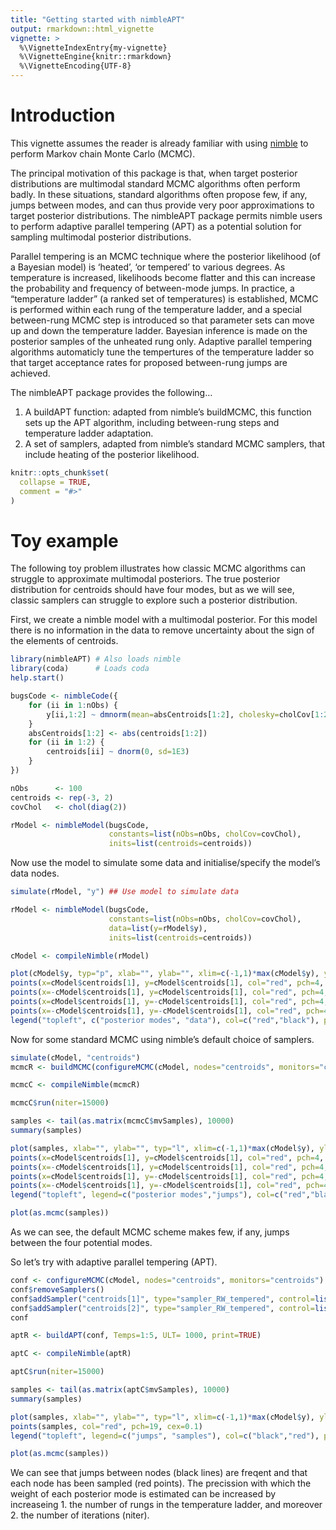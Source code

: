 ```yaml
---
title: "Getting started with nimbleAPT"
output: rmarkdown::html_vignette
vignette: >
  %\VignetteIndexEntry{my-vignette}
  %\VignetteEngine{knitr::rmarkdown}
  %\VignetteEncoding{UTF-8}
---
```


 

<!-- Add this vignette to the documentation via roxygen2::roxygenise() and  R CMD build -->

<!-- setwd("/home/pleydell/nimbleProject/nimble-snippets/nimbleAPT"); roxygen2::roxygenise() -->

# Introduction

This vignette assumes the reader is already familiar with using [nimble](https://r-nimble.org/) to perform Markov chain Monte Carlo (MCMC).

The principal motivation of this package is that, when target posterior distributions are multimodal standard MCMC algorithms often perform badly.
In these situations, standard algorithms often propose few, if any, jumps between modes, and can thus provide very poor approximations to target posterior distributions.
The nimbleAPT package permits nimble users to perform adaptive parallel tempering (APT) as a potential solution for sampling multimodal posterior distributions.

Parallel tempering is an MCMC technique 
where the posterior likelihood (of a Bayesian model) is 'heated', 'or tempered' to various degrees.
As temperature is increased, likelihoods become flatter and this can increase the probability and frequency of between-mode jumps. 
In practice, a "temperature ladder" (a ranked set of temperatures) is established, 
MCMC is performed within each rung of the temperature ladder, 
and a special between-rung MCMC step is introduced so that parameter sets can move up and down the temperature ladder.
Bayesian inference is made on the posterior samples of the unheated rung only.
Adaptive parallel tempering algorithms automaticly tune the tempertures of the temperature ladder 
so that target acceptance rates for proposed between-rung jumps are achieved. 

The nimbleAPT package provides the following...

1. A buildAPT function: adapted from nimble's buildMCMC, this function sets up the APT algorithm, including between-rung steps and temperature ladder adaptation.
2. A set of samplers, adapted from nimble's standard MCMC samplers, that include heating of the posterior likelihood.


```r
knitr::opts_chunk$set(
  collapse = TRUE,
  comment = "#>"
)
```

# Toy example

The following toy problem illustrates how classic MCMC algorithms can struggle to approximate multimodal posteriors. The true posterior distribution for centroids should have four modes, but as we will see, classic samplers can struggle to explore such a posterior distribution. 

First, we create a nimble model with a multimodal posterior. For this model there is no information in the data to remove uncertainty about the sign of the elements of centroids.

```r
library(nimbleAPT) # Also loads nimble
library(coda)      # Loads coda
help.start()

bugsCode <- nimbleCode({
    for (ii in 1:nObs) {
        y[ii,1:2] ~ dmnorm(mean=absCentroids[1:2], cholesky=cholCov[1:2,1:2], prec_param=0)
    }
    absCentroids[1:2] <- abs(centroids[1:2])
    for (ii in 1:2) {
        centroids[ii] ~ dnorm(0, sd=1E3)
    }
})

nObs      <- 100
centroids <- rep(-3, 2)
covChol   <- chol(diag(2))

rModel <- nimbleModel(bugsCode,
                      constants=list(nObs=nObs, cholCov=covChol),
                      inits=list(centroids=centroids))
```

Now use the model to simulate some data and initialise/specify the model's data nodes.

```r
simulate(rModel, "y") ## Use model to simulate data 

rModel <- nimbleModel(bugsCode,
                      constants=list(nObs=nObs, cholCov=covChol),
                      data=list(y=rModel$y), 
                      inits=list(centroids=centroids))

cModel <- compileNimble(rModel)

plot(cModel$y, typ="p", xlab="", ylab="", xlim=c(-1,1)*max(cModel$y), ylim=c(-1,1)*max(cModel$y), pch=4)
points(x=cModel$centroids[1], y=cModel$centroids[1], col="red", pch=4, cex=3)
points(x=-cModel$centroids[1], y=cModel$centroids[1], col="red", pch=4, cex=3)
points(x=cModel$centroids[1], y=-cModel$centroids[1], col="red", pch=4, cex=3)
points(x=-cModel$centroids[1], y=-cModel$centroids[1], col="red", pch=4, cex=3)
legend("topleft", c("posterior modes", "data"), col=c("red","black"), pch=4, cex=2)

```


Now for some standard MCMC using nimble's default choice of samplers.

```r

simulate(cModel, "centroids")
mcmcR <- buildMCMC(configureMCMC(cModel, nodes="centroids", monitors="centroids"), print=TRUE)

mcmcC <- compileNimble(mcmcR)

mcmcC$run(niter=15000)

samples <- tail(as.matrix(mcmcC$mvSamples), 10000)
summary(samples)

plot(samples, xlab="", ylab="", typ="l", xlim=c(-1,1)*max(cModel$y), ylim=c(-1,1)*max(cModel$y))
points(x=cModel$centroids[1], y=cModel$centroids[1], col="red", pch=4, cex=3)
points(x=-cModel$centroids[1], y=cModel$centroids[1], col="red", pch=4, cex=3)
points(x=cModel$centroids[1], y=-cModel$centroids[1], col="red", pch=4, cex=3)
points(x=-cModel$centroids[1], y=-cModel$centroids[1], col="red", pch=4, cex=3)
legend("topleft", legend=c("posterior modes","jumps"), col=c("red","black"), pch=c("X","_"), bg="white")

plot(as.mcmc(samples))
```

As we can see, the default MCMC scheme makes few, if any, jumps between the four potential modes. 

So let's try with adaptive parallel tempering (APT).


```r

conf <- configureMCMC(cModel, nodes="centroids", monitors="centroids")
conf$removeSamplers()
conf$addSampler("centroids[1]", type="sampler_RW_tempered", control=list(temperPriors=TRUE))
conf$addSampler("centroids[2]", type="sampler_RW_tempered", control=list(temperPriors=TRUE))
conf

aptR <- buildAPT(conf, Temps=1:5, ULT= 1000, print=TRUE)

aptC <- compileNimble(aptR)

aptC$run(niter=15000)

samples <- tail(as.matrix(aptC$mvSamples), 10000)
summary(samples)

plot(samples, xlab="", ylab="", typ="l", xlim=c(-1,1)*max(cModel$y), ylim=c(-1,1)*max(cModel$y))
points(samples, col="red", pch=19, cex=0.1)
legend("topleft", legend=c("jumps", "samples"), col=c("black","red"), pch=c("_","X"), bg="white")

plot(as.mcmc(samples))


```

We can see that jumps between nodes (black lines) are freqent and that each node has been sampled (red points).
The precission with which the weight of each posterior mode is estimated can be increased by increaseing 
1. the number of rungs in the temperature ladder, and moreover 
2. the number of iterations (niter). 


